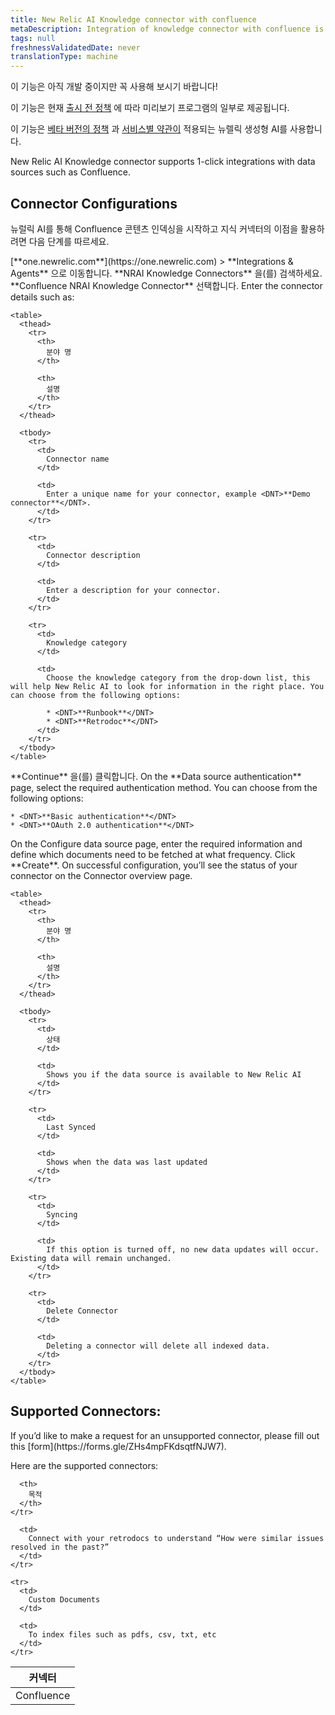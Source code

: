 ```yaml
---
title: New Relic AI Knowledge connector with confluence
metaDescription: Integration of knowledge connector with confluence is a GenAI assistant for observability that will help you understand and improve your system by integrating knowledge connector with your confluence
tags: null
freshnessValidatedDate: never
translationType: machine
---
```


<Callout title="시사">
  이 기능은 아직 개발 중이지만 꼭 사용해 보시기 바랍니다!

  이 기능은 현재 [출시 전 정책](/docs/licenses/license-information/referenced-policies/new-relic-pre-release-policy) 에 따라 미리보기 프로그램의 일부로 제공됩니다.

  이 기능은 [베타 버전의 정책](/docs/licenses/license-information/referenced-policies/new-relic-pre-release-policy) 과 [서비스별 약관이](https://newrelic.com/termsandconditions/service-specific) 적용되는 뉴렐릭 생성형 AI를 사용합니다.
</Callout>

New Relic AI Knowledge connector supports 1-click integrations with data sources such as Confluence.

## Connector Configurations

뉴럴릭 AI를 통해 Confluence 콘텐츠 인덱싱을 시작하고 지식 커넥터의 이점을 활용하려면 다음 단계를 따르세요.

<Steps>
  <Step>
    <DNT>[**one.newrelic.com**](https://one.newrelic.com) &gt; **Integrations &amp; Agents**</DNT> 으로 이동합니다.
  </Step>

  <Step>
    <DNT>**NRAI Knowledge Connectors**</DNT> 을(를) 검색하세요.
  </Step>

  <Step>
    <DNT>**Confluence NRAI Knowledge Connector**</DNT> 선택합니다.
  </Step>

  <Step>
    Enter the connector details such as:

    <table>
      <thead>
        <tr>
          <th>
            분야 명
          </th>

          <th>
            설명
          </th>
        </tr>
      </thead>

      <tbody>
        <tr>
          <td>
            Connector name
          </td>

          <td>
            Enter a unique name for your connector, example <DNT>**Demo connector**</DNT>.
          </td>
        </tr>

        <tr>
          <td>
            Connector description
          </td>

          <td>
            Enter a description for your connector.
          </td>
        </tr>

        <tr>
          <td>
            Knowledge category
          </td>

          <td>
            Choose the knowledge category from the drop-down list, this will help New Relic AI to look for information in the right place. You can choose from the following options:

            * <DNT>**Runbook**</DNT>
            * <DNT>**Retrodoc**</DNT>
          </td>
        </tr>
      </tbody>
    </table>
  </Step>

  <Step>
    <DNT>**Continue**</DNT> 을(를) 클릭합니다.
  </Step>

  <Step>
    On the <DNT>**Data source authentication**</DNT> page, select the required authentication method. You can choose from the following options:

    * <DNT>**Basic authentication**</DNT>
    * <DNT>**OAuth 2.0 authentication**</DNT>
  </Step>

  <Step>
    On the Configure data source page, enter the required information and define which documents need to be fetched at what frequency. Click <DNT>**Create**</DNT>.
  </Step>

  <Step>
    On successful configuration, you’ll see the status of your connector on the Connector overview page.

    <table>
      <thead>
        <tr>
          <th>
            분야 명
          </th>

          <th>
            설명
          </th>
        </tr>
      </thead>

      <tbody>
        <tr>
          <td>
            상태
          </td>

          <td>
            Shows you if the data source is available to New Relic AI
          </td>
        </tr>

        <tr>
          <td>
            Last Synced
          </td>

          <td>
            Shows when the data was last updated
          </td>
        </tr>

        <tr>
          <td>
            Syncing
          </td>

          <td>
            If this option is turned off, no new data updates will occur. Existing data will remain unchanged.
          </td>
        </tr>

        <tr>
          <td>
            Delete Connector
          </td>

          <td>
            Deleting a connector will delete all indexed data.
          </td>
        </tr>
      </tbody>
    </table>
  </Step>
</Steps>

## Supported Connectors:

<Callout title="중요한">
  If you’d like to make a request for an unsupported connector, please fill out this [form](https://forms.gle/ZHs4mpFKdsqtfNJW7).
</Callout>

Here are the supported connectors:

<table>
  <thead>
    <tr>
      <th>
        커넥터
      </th>

      <th>
        목적
      </th>
    </tr>
  </thead>

  <tbody>
    <tr>
      <td>
        Confluence
      </td>

      <td>
        Connect with your retrodocs to understand “How were similar issues resolved in the past?”
      </td>
    </tr>

    <tr>
      <td>
        Custom Documents
      </td>

      <td>
        To index files such as pdfs, csv, txt, etc
      </td>
    </tr>
  </tbody>
</table>